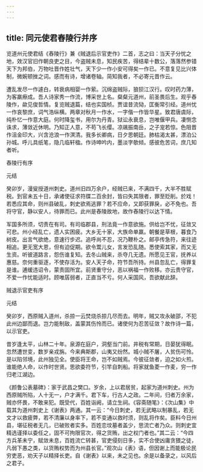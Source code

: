 ```yaml
---
---
---
```

title: 同元使君舂陵行并序
---




览道州元使君结《舂陵行》兼《贼退后示官吏作》二首，志之曰：当天子分忧之地，效汉官旧作朝良吏之目，今盗贼未息，知民疾苦，得结辈十数公，落落然参错天下为邦伯，万物吐晋作姓壮气，天下少一作小安可得矣一作已。不意复见比兴体制，微婉顿挫之词。感而有诗，增诸卷轴。简知我者，不必寄元晋作云。

遭乱发尽一作遽白，转衰病相婴一作萦。沉绵盗贼际，狼狈江汉行。叹时药力薄，为客羸瘵成。吾人诗家秀一作流，博采世上名。粲粲元道州，前圣畏后生。观乎舂陵作，歘见俊哲情。复览贼退篇，结也实国桢。贾谊昔流恸，匡衡常引经。道州忧一作哀黎庶，词气浩纵横。两章对秋月一作水，一字偕一作皆华星。致君唐虞际，纯朴忆一作意大庭。何时降玺书，用尔为丹青。狱讼永衰息，岂唯偃甲兵。凄恻念诛求，薄敛近休明。乃知正人意，不苟飞长缨。凉飊振南岳，之子宠若惊。色阻晋作沮金印大，兴含沧浪一作溟清。我多长卿病，日夕思朝廷。肺枯渴太甚，漂泊公孙城。呼儿具纸笔，隐几临轩楹。作诗呻吟内，墨淡字欹倾。感彼危苦词，庶几知者听。





舂陵行有序


元结

癸卯岁，漫叟授道州刺史。道州旧四万余户，经贼已来，不满四千，大半不胜赋税。到官未五十日，承诸使征求符牒二百余封，皆曰失其限者，罪至贬削。於戏！若悉应其命，则州县破乱，刺史欲焉逃罪？若不应命，又即获罪戾，必不免也。吾将守官，静以安人，待罪而已。此州是舂陵故地，故作舂陵行以达下情。

军国多所须，切责在有司。有司临郡县，刑法竟一作意欲施。供给岂不忧，征敛又可悲。州小经乱亡，遗人实困疲。大乡无十家，大族命单羸。朝餐是草根，暮食乃树皮。出言气欲绝，意速行步迟。追呼尚不忍，况乃鞭朴之。邮亭传急符，来往迹相追。更无宽大恩，但有迫促期。欲令鬻儿女，言发恐乱随。悉使索其家，而又无生资。听彼道路言，怨伤谁复知。去冬山贼来，杀夺几无遗。所愿见王官，抚养以惠慈。奈何重驱逐，不使存活为。安人天子命，符节吾所持。州县忽乱亡，得罪复是谁。逋缓违诏令，蒙责固所宜。前贤重守分，恶以祸福一作败移。亦云贵守官，不爱一作忧能适时。顾唯孱弱者，正直当不亏。何人采国风，吾欲献此辞。





贼退示官吏有序


元结

癸卯岁，西原贼入道州，杀掠一云焚烧杀掠几尽而去。明年，贼又攻永破邵，不犯此州边鄙而退。岂力能制敌，盖蒙其伤怜而已。诸使何为忍苦征敛？故作诗一篇，以示官吏。

昔岁逢太平，山林二十年。泉源在庭户，洞壑当门前。井税有常期，日晏犹得眠。忽然遭世变，数岁亲戎旃。今来典斯郡，山夷又纷然。城小贼不屠，人贫伤可怜。是以陷邻境，此州独见全。使臣将王命，岂不如贼焉。今彼征敛者，迫之如火煎。谁能绝人命，以作时世贤。思欲委符节，引竿自刺船。将家就鱼菱一作麦，穷一作归老江湖边。

《颜鲁公表墓碑》：家于武昌之樊口。岁余，上以君居贫，起家为道州刺史。州为西原贼所陷，人十无一，户才满千。君下车，行古人之政。二年间，归者万余家，贼亦怀畏，不敢来犯。既受代，百姓诣阙，请立生祠。《容斋随笔》：《次山集》中载其为道州刺史上《谢表》两通。其一云：“今日刺史，若无武略以制暴乱，若无文才以救疲弊，若不清廉以身率下，若不变通以救时须，则乱将作矣。臣料今日州县，堪征税者无几，已破败者实多。百姓恋坟墓者盖少，思流亡者乃众。则刺史宜精选谨择以委任之，固不可拘限官次，得之货贿，出之权门者也。”其二云：“今四方兵革未宁，赋敛未息，百姓流亡转甚，官吏侵刻日多，实不合使凶庸贪猥之徒，凡弱下愚之类，以货贿权势而为州县长官。”观次山《表》语，但因谢上而能极论民穷吏恶，劝天子以精择长吏。自《谢表》以来，未之见也。余是以备录之，以风后之君子。